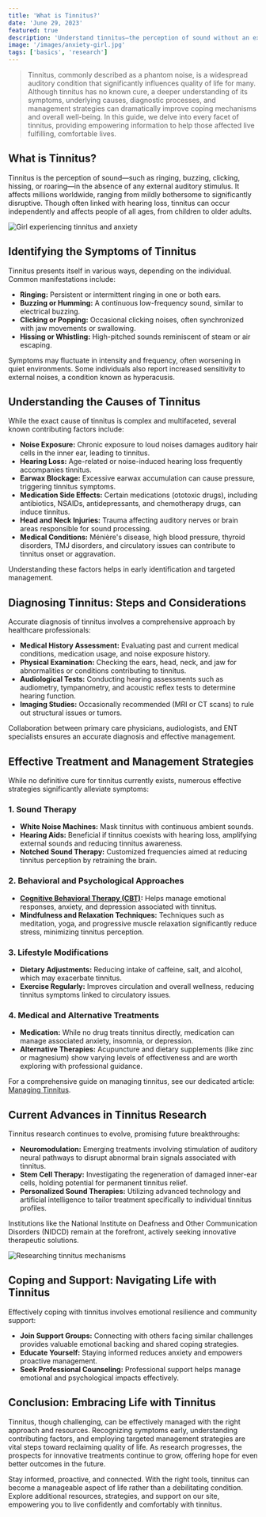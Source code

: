 ```yaml
---
title: 'What is Tinnitus?'
date: 'June 29, 2023'
featured: true
description: 'Understand tinnitus—the perception of sound without an external source—and learn about symptoms, causes, treatments, and effective management strategies.'
image: '/images/anxiety-girl.jpg'
tags: ['basics', 'research']
---
```


<Blockquote>
  Tinnitus, commonly described as a phantom noise, is a widespread auditory
  condition that significantly influences quality of life for many. Although
  tinnitus has no known cure, a deeper understanding of its symptoms, underlying
  causes, diagnostic processes, and management strategies can dramatically
  improve coping mechanisms and overall well-being. In this guide, we delve into
  every facet of tinnitus, providing empowering information to help those
  affected live fulfilling, comfortable lives.
</Blockquote>

## <Highlighter>What is Tinnitus?</Highlighter>

Tinnitus is the perception of sound—such as ringing, buzzing, clicking, hissing, or roaring—in the absence of any external auditory stimulus. It affects millions worldwide, ranging from mildly bothersome to significantly disruptive. Though often linked with hearing loss, tinnitus can occur independently and affects people of all ages, from children to older adults.

<Image
  src="/images/anxiety-girl.jpg"
  alt="Girl experiencing tinnitus and anxiety"
/>

## <Highlighter>Identifying the Symptoms of Tinnitus</Highlighter>

Tinnitus presents itself in various ways, depending on the individual. Common manifestations include:

- **Ringing:** Persistent or intermittent ringing in one or both ears.
- **Buzzing or Humming:** A continuous low-frequency sound, similar to electrical buzzing.
- **Clicking or Popping:** Occasional clicking noises, often synchronized with jaw movements or swallowing.
- **Hissing or Whistling:** High-pitched sounds reminiscent of steam or air escaping.

Symptoms may fluctuate in intensity and frequency, often worsening in quiet environments. Some individuals also report increased sensitivity to external noises, a condition known as hyperacusis.

<AdComponent />

## <Highlighter>Understanding the Causes of Tinnitus</Highlighter>

While the exact cause of tinnitus is complex and multifaceted, several known contributing factors include:

- **Noise Exposure:** Chronic exposure to loud noises damages auditory hair cells in the inner ear, leading to tinnitus.
- **Hearing Loss:** Age-related or noise-induced hearing loss frequently accompanies tinnitus.
- **Earwax Blockage:** Excessive earwax accumulation can cause pressure, triggering tinnitus symptoms.
- **Medication Side Effects:** Certain medications (ototoxic drugs), including antibiotics, NSAIDs, antidepressants, and chemotherapy drugs, can induce tinnitus.
- **Head and Neck Injuries:** Trauma affecting auditory nerves or brain areas responsible for sound processing.
- **Medical Conditions:** Ménière's disease, high blood pressure, thyroid disorders, TMJ disorders, and circulatory issues can contribute to tinnitus onset or aggravation.

Understanding these factors helps in early identification and targeted management.

## <Highlighter>Diagnosing Tinnitus: Steps and Considerations</Highlighter>

Accurate diagnosis of tinnitus involves a comprehensive approach by healthcare professionals:

- **Medical History Assessment:** Evaluating past and current medical conditions, medication usage, and noise exposure history.
- **Physical Examination:** Checking the ears, head, neck, and jaw for abnormalities or conditions contributing to tinnitus.
- **Audiological Tests:** Conducting hearing assessments such as audiometry, tympanometry, and acoustic reflex tests to determine hearing function.
- **Imaging Studies:** Occasionally recommended (MRI or CT scans) to rule out structural issues or tumors.

Collaboration between primary care physicians, audiologists, and ENT specialists ensures an accurate diagnosis and effective management.

<AdComponent />

## <Highlighter>Effective Treatment and Management Strategies</Highlighter>

While no definitive cure for tinnitus currently exists, numerous effective strategies significantly alleviate symptoms:

### **1. Sound Therapy**

- **White Noise Machines:** Mask tinnitus with continuous ambient sounds.
- **Hearing Aids:** Beneficial if tinnitus coexists with hearing loss, amplifying external sounds and reducing tinnitus awareness.
- **Notched Sound Therapy:** Customized frequencies aimed at reducing tinnitus perception by retraining the brain.

### **2. Behavioral and Psychological Approaches**

- **[Cognitive Behavioral Therapy (CBT)](/blog/cognitive-behavioral-therapy-and-tinnitus):** Helps manage emotional responses, anxiety, and depression associated with tinnitus.
- **Mindfulness and Relaxation Techniques:** Techniques such as meditation, yoga, and progressive muscle relaxation significantly reduce stress, minimizing tinnitus perception.

### **3. Lifestyle Modifications**

- **Dietary Adjustments:** Reducing intake of caffeine, salt, and alcohol, which may exacerbate tinnitus.
- **Exercise Regularly:** Improves circulation and overall wellness, reducing tinnitus symptoms linked to circulatory issues.

### **4. Medical and Alternative Treatments**

- **Medication:** While no drug treats tinnitus directly, medication can manage associated anxiety, insomnia, or depression.
- **Alternative Therapies:** Acupuncture and dietary supplements (like zinc or magnesium) show varying levels of effectiveness and are worth exploring with professional guidance.

For a comprehensive guide on managing tinnitus, see our dedicated article: [Managing Tinnitus](./managing-tinnitus).

## <Highlighter>Current Advances in Tinnitus Research</Highlighter>

Tinnitus research continues to evolve, promising future breakthroughs:

- **Neuromodulation:** Emerging treatments involving stimulation of auditory neural pathways to disrupt abnormal brain signals associated with tinnitus.
- **Stem Cell Therapy:** Investigating the regeneration of damaged inner-ear cells, holding potential for permanent tinnitus relief.
- **Personalized Sound Therapies:** Utilizing advanced technology and artificial intelligence to tailor treatment specifically to individual tinnitus profiles.

Institutions like the National Institute on Deafness and Other Communication Disorders (NIDCD) remain at the forefront, actively seeking innovative therapeutic solutions.

<Image src="/images/brain-research.jpg" alt="Researching tinnitus mechanisms" />

## <Highlighter>Coping and Support: Navigating Life with Tinnitus</Highlighter>

Effectively coping with tinnitus involves emotional resilience and community support:

- **Join Support Groups:** Connecting with others facing similar challenges provides valuable emotional backing and shared coping strategies.
- **Educate Yourself:** Staying informed reduces anxiety and empowers proactive management.
- **Seek Professional Counseling:** Professional support helps manage emotional and psychological impacts effectively.

<AdComponent />

## <Highlighter>Conclusion: Embracing Life with Tinnitus</Highlighter>

Tinnitus, though challenging, can be effectively managed with the right approach and resources. Recognizing symptoms early, understanding contributing factors, and employing targeted management strategies are vital steps toward reclaiming quality of life. As research progresses, the prospects for innovative treatments continue to grow, offering hope for even better outcomes in the future.

Stay informed, proactive, and connected. With the right tools, tinnitus can become a manageable aspect of life rather than a debilitating condition. Explore additional resources, strategies, and support on our site, empowering you to live confidently and comfortably with tinnitus.
